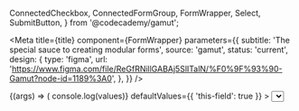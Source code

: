   ConnectedCheckbox,
  ConnectedFormGroup,
  FormWrapper,
  Select,
  SubmitButton,
} from '@codecademy/gamut';


<Meta
  title={title}
  component={FormWrapper}
  parameters={{
    subtitle: 'The special sauce to creating modular forms',
    source: 'gamut',
    status: 'current',
    design: {
      type: 'figma',
      url:
        'https://www.figma.com/file/ReGfRNillGABAj5SlITalN/%F0%9F%93%90-Gamut?node-id=1189%3A0',
    },
  }}
/>

<Canvas>
  <Story
    name="FormWrapper"
    args={{ validation: 'onSubmit', resetOnSubmit: true }}
  >
    {(args) => (
      <FormWrapper
        onSubmit={(values) => console.log(values)}
        defaultValues={{ 'this-field': true }}
      >
        <ConnectedFormGroup
          name="this-field"
          label="hi"
          size="large"
          spacing="tight"
        >
          <ConnectedCheckbox
            label="check me out"
            name="this-field"
            htmlFor="this-field"
            validation={{ required: 'check it...' }}
          />
        </ConnectedFormGroup>
        <ConnectedFormGroup
          name="that-field"
          label="hey"
          size="large"
          spacing="tight"
        >
          <Select
            label="check me out"
            name="that-field"
            htmlFor="that-field"
            validation={{ required: 'check it...' }}
            options={['one', 'two', 'three']}
          />
        </ConnectedFormGroup>
        <SubmitButton mt={8}>submit!!!</SubmitButton>
      </FormWrapper>
    )}
  </Story>
</Canvas>

<PropsTable of={FormWrapper} />

### Inputs

<HEY />
